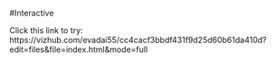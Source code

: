 #Interactive

Click this link to try:
https://vizhub.com/evadai55/cc4cacf3bbdf431f9d25d60b61da410d?edit=files&file=index.html&mode=full
